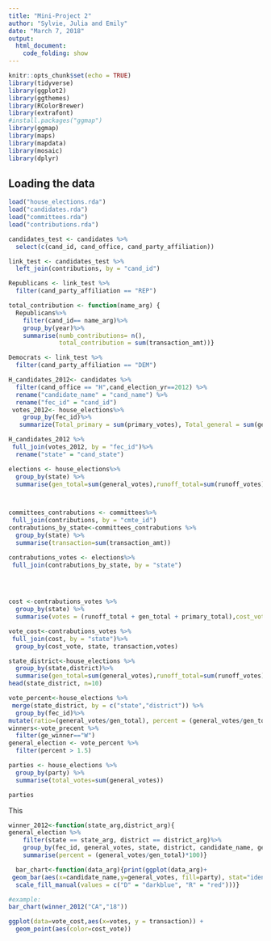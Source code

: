 ```yaml
---
title: "Mini-Project 2"
author: "Sylvie, Julia and Emily"
date: "March 7, 2018"
output: 
  html_document:
    code_folding: show
---
```

```r
knitr::opts_chunk$set(echo = TRUE)
library(tidyverse)
library(ggplot2)
library(ggthemes)
library(RColorBrewer)
library(extrafont)
#install.packages("ggmap")
library(ggmap)
library(maps)
library(mapdata)
library(mosaic)
library(dplyr)
```

## Loading the data

```r
load("house_elections.rda")
load("candidates.rda")
load("committees.rda")
load("contributions.rda")
```
 


```r
candidates_test <- candidates %>%
  select(c(cand_id, cand_office, cand_party_affiliation))

link_test <- candidates_test %>%
  left_join(contributions, by = "cand_id")

Republicans <- link_test %>%
  filter(cand_party_affiliation == "REP")
```

```r
total_contribution <- function(name_arg) {
  Republicans%>%
    filter(cand_id== name_arg)%>%
    group_by(year)%>%
    summarise(numb_contributions= n(),
              total_contribution = sum(transaction_amt))}
```

```r
Democrats <- link_test %>%
  filter(cand_party_affiliation == "DEM")

```


```r
H_candidates_2012<- candidates %>%
  filter(cand_office == "H",cand_election_yr==2012) %>%
  rename("candidate_name" = "cand_name") %>%
  rename("fec_id" = "cand_id") 
 votes_2012<- house_elections%>%
    group_by(fec_id)%>%
   summarize(Total_primary = sum(primary_votes), Total_general = sum(general_votes))
```

```r
H_candidates_2012 %>%
 full_join(votes_2012, by = "fec_id")%>% 
  rename("state" = "cand_state")
```


```r
elections <- house_elections%>%
  group_by(state) %>%
  summarise(gen_total=sum(general_votes),runoff_total=sum(runoff_votes), primary_total = sum(primary_votes))



committees_contrabutions <- committees%>%
 full_join(contributions, by = "cmte_id")
contrabutions_by_state<-committees_contrabutions %>%
  group_by(state) %>%
  summarise(transaction=sum(transaction_amt))  

contrabutions_votes <- elections%>%
 full_join(contrabutions_by_state, by = "state")

 
 
```


```r
cost <-contrabutions_votes %>%
  group_by(state) %>%
  summarise(votes = (runoff_total + gen_total + primary_total),cost_vote = transaction/votes)

vote_cost<-contrabutions_votes %>%
 full_join(cost, by = "state")%>%
  group_by(cost_vote, state, transaction,votes)
```



```r
state_district<-house_elections %>%
  group_by(state,district)%>%
  summarise(gen_total=sum(general_votes),runoff_total=sum(runoff_votes), primary_total = sum(primary_votes))
head(state_district, n=10)

vote_percent<-house_elections %>%
 merge(state_district, by = c("state","district")) %>%
  group_by(fec_id)%>%
mutate(ratio=(general_votes/gen_total), percent = (general_votes/gen_total)*100) 
winners<-vote_precent %>% 
  filter(ge_winner=="W")
general_election <- vote_percent %>%
  filter(percent > 1.5)

parties <- house_elections %>%
  group_by(party) %>%
  summarise(total_votes=sum(general_votes))

parties
```


{This function helps you pick out certain rows, it tells you the election results based on district and state}
```r
winner_2012<-function(state_arg,district_arg){
general_election %>%
    filter(state == state_arg, district == district_arg)%>%
    group_by(fec_id, general_votes, state, district, candidate_name, gen_total, party,incumbent)%>%
    summarise(percent = (general_votes/gen_total)*100)}

  bar_chart<-function(data_arg){print(ggplot(data_arg)+
 geom_bar(aes(x=candidate_name,y=general_votes, fill=party), stat="identity")+ 
  scale_fill_manual(values = c("D" = "darkblue", "R" = "red")))}

#example:
bar_chart(winner_2012("CA","18")) 


```



```r
ggplot(data=vote_cost,aes(x=votes, y = transaction)) +
  geom_point(aes(color=cost_vote))


```






